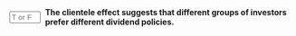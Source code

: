 ::: {.question-block}

<form onsubmit="event.preventDefault(); checkAnswerBox('module10_tf_q25','T')" style="display: flex; align-items: center; gap: 8px;">
  <input type="text" id="module10_tf_q25" name="module10_tf_q25" maxlength="1" placeholder="T or F" style="width: 55px;" data-correct-answer="T" /> 
  <label for="module10_tf_q25"><strong>The clientele effect suggests that different groups of investors prefer different dividend policies.</strong></label>
</form>

<div id="feedback-module10_tf_q25" class="feedback" data-status="" style="display:none;">
TRUE.  Tax status and preferences create investor clienteles.
</div>

:::
